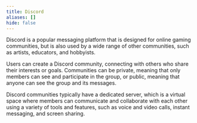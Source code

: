 ```yaml
---
title: Discord
aliases: []
hide: false
---
```




Discord is a popular messaging platform that is designed for online gaming communities, but is also used by a wide range of other communities, such as artists, educators, and hobbyists.&#x20;

Users can create a Discord community, connecting with others who share their interests or goals. Communities can be private, meaning that only members can see and participate in the group, or public, meaning that anyone can see the group and its messages.&#x20;

Discord communities typically have a dedicated server, which is a virtual space where members can communicate and collaborate with each other using a variety of tools and features, such as voice and video calls, instant messaging, and screen sharing.

